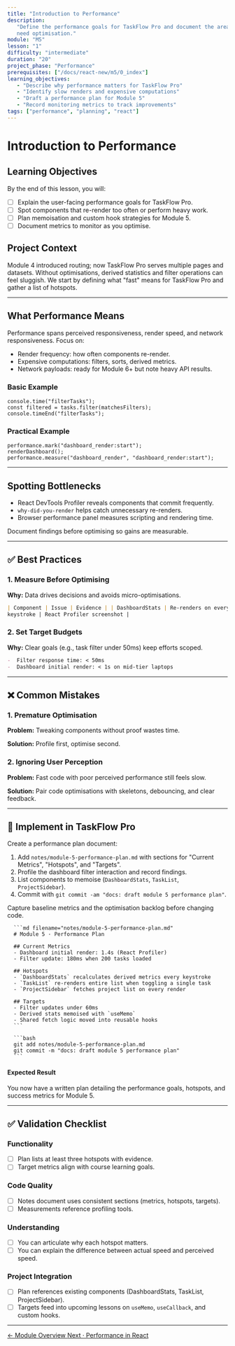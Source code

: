 ```yaml
---
title: "Introduction to Performance"
description:
   "Define the performance goals for TaskFlow Pro and document the areas that
   need optimisation."
module: "M5"
lesson: "1"
difficulty: "intermediate"
duration: "20"
project_phase: "Performance"
prerequisites: ["/docs/react-new/m5/0_index"]
learning_objectives:
   - "Describe why performance matters for TaskFlow Pro"
   - "Identify slow renders and expensive computations"
   - "Draft a performance plan for Module 5"
   - "Record monitoring metrics to track improvements"
tags: ["performance", "planning", "react"]
---
```



# Introduction to Performance

## Learning Objectives

By the end of this lesson, you will:

-  [ ] Explain the user-facing performance goals for TaskFlow Pro.
-  [ ] Spot components that re-render too often or perform heavy work.
-  [ ] Plan memoisation and custom hook strategies for Module 5.
-  [ ] Document metrics to monitor as you optimise.

## Project Context

Module 4 introduced routing; now TaskFlow Pro serves multiple pages and
datasets. Without optimisations, derived statistics and filter operations can
feel sluggish. We start by defining what "fast" means for TaskFlow Pro and
gather a list of hotspots.

---

## What Performance Means

Performance spans perceived responsiveness, render speed, and network
responsiveness. Focus on:

-  Render frequency: how often components re-render.
-  Expensive computations: filters, sorts, derived metrics.
-  Network payloads: ready for Module 6+ but note heavy API results.

### Basic Example

```tsx
console.time("filterTasks");
const filtered = tasks.filter(matchesFilters);
console.timeEnd("filterTasks");
```

### Practical Example

```tsx
performance.mark("dashboard_render:start");
renderDashboard();
performance.measure("dashboard_render", "dashboard_render:start");
```

---

## Spotting Bottlenecks

-  React DevTools Profiler reveals components that commit frequently.
-  `why-did-you-render` helps catch unnecessary re-renders.
-  Browser performance panel measures scripting and rendering time.

Document findings before optimising so gains are measurable.

---

## ✅ Best Practices

### 1. Measure Before Optimising

**Why:** Data drives decisions and avoids micro-optimisations.

```md
| Component | Issue | Evidence | | DashboardStats | Re-renders on every
keystroke | React Profiler screenshot |
```

### 2. Set Target Budgets

**Why:** Clear goals (e.g., task filter under 50ms) keep efforts scoped.

```md
-  Filter response time: < 50ms
-  Dashboard initial render: < 1s on mid-tier laptops
```

---

## ❌ Common Mistakes

### 1. Premature Optimisation

**Problem:** Tweaking components without proof wastes time.

**Solution:** Profile first, optimise second.

### 2. Ignoring User Perception

**Problem:** Fast code with poor perceived performance still feels slow.

**Solution:** Pair code optimisations with skeletons, debouncing, and clear
feedback.

---

## 🔨 Implement in TaskFlow Pro

Create a performance plan document:

1. Add `notes/module-5-performance-plan.md` with sections for "Current Metrics",
   "Hotspots", and "Targets".
2. Profile the dashboard filter interaction and record findings.
3. List components to memoise (`DashboardStats`, `TaskList`, `ProjectSidebar`).
4. Commit with `git commit -am "docs: draft module 5 performance plan"`.

<Accordions type='single' className='mt-4'>
   <Accordion title='Solution Walkthrough'>
      <p>Capture baseline metrics and the optimisation backlog before changing code.</p>

      ```md filename="notes/module-5-performance-plan.md"
      # Module 5 · Performance Plan

      ## Current Metrics
      - Dashboard initial render: 1.4s (React Profiler)
      - Filter update: 180ms when 200 tasks loaded

      ## Hotspots
      - `DashboardStats` recalculates derived metrics every keystroke
      - `TaskList` re-renders entire list when toggling a single task
      - `ProjectSidebar` fetches project list on every render

      ## Targets
      - Filter updates under 60ms
      - Derived stats memoised with `useMemo`
      - Shared fetch logic moved into reusable hooks
      ```

      ```bash
      git add notes/module-5-performance-plan.md
      git commit -m "docs: draft module 5 performance plan"
      ```

   </Accordion>
</Accordions>

#### Expected Result

You now have a written plan detailing the performance goals, hotspots, and
success metrics for Module 5.

---

## ✅ Validation Checklist

### Functionality

-  [ ] Plan lists at least three hotspots with evidence.
-  [ ] Target metrics align with course learning goals.

### Code Quality

-  [ ] Notes document uses consistent sections (metrics, hotspots, targets).
-  [ ] Measurements reference profiling tools.

### Understanding

-  [ ] You can articulate why each hotspot matters.
-  [ ] You can explain the difference between actual speed and perceived speed.

### Project Integration

-  [ ] Plan references existing components (DashboardStats, TaskList,
       ProjectSidebar).
-  [ ] Targets feed into upcoming lessons on `useMemo`, `useCallback`, and
       custom hooks.

---

<div className='mt-8 flex justify-between'>
   <a
      href='/docs/react-new/m5/0_index'
      className='text-sm font-medium text-muted-foreground hover:text-foreground'
   >
      ← Module Overview
   </a>
   <a
      href='/docs/react-new/m5/2_performance-in-react'
      className='text-sm font-medium text-primary hover:text-primary/80'
   >
      Next · Performance in React
   </a>
</div>
